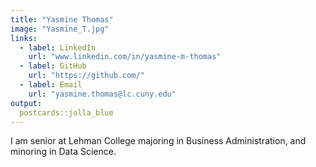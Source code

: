 ```yaml
---
title: "Yasmine Thomas"
image: "Yasmine_T.jpg"
links:
  - label: LinkedIn
    url: "www.linkedin.com/in/yasmine-m-thomas"
  - label: GitHub
    url: "https://github.com/"
  - label: Email
    url: "yasmine.thomas@lc.cuny.edu"
output:
  postcards::jolla_blue
---
```

 
I am senior at Lehman College majoring in Business Administration, and minoring in Data Science. 

